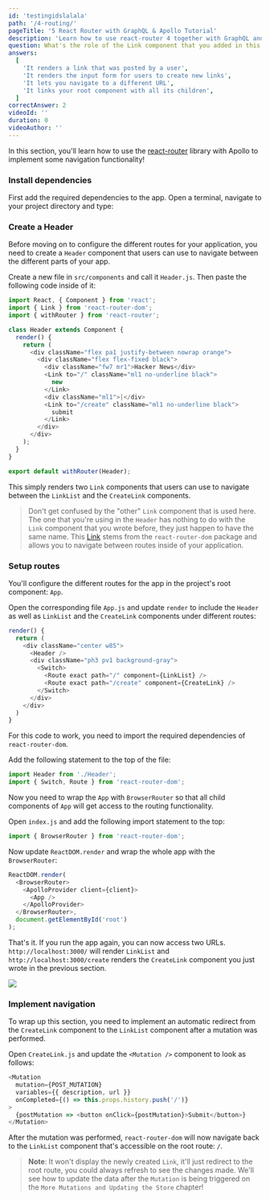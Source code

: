 ```yaml
---
id: 'testingidslalala'
path: '/4-routing/'
pageTitle: '5 React Router with GraphQL & Apollo Tutorial'
description: 'Learn how to use react-router 4 together with GraphQL and Apollo Client to implement navigation in a React app. Each route will be represented as a `Link`.'
question: What's the role of the Link component that you added in this chapter?
answers:
  [
    'It renders a link that was posted by a user',
    'It renders the input form for users to create new links',
    'It lets you navigate to a different URL',
    'It links your root component with all its children',
  ]
correctAnswer: 2
videoId: ''
duration: 0
videoAuthor: ''
---
```


In this section, you'll learn how to use the [react-router](https://github.com/ReactTraining/react-router) library with Apollo to implement some navigation functionality!

### Install dependencies

First add the required dependencies to the app. Open a terminal, navigate to
your project directory and type:

### Create a Header

Before moving on to configure the different routes for your application,
you need to create a `Header` component that users can use to navigate between
the different parts of your app.

Create a new file in `src/components` and call it `Header.js`. Then paste the
following code inside of it:

```js
import React, { Component } from 'react';
import { Link } from 'react-router-dom';
import { withRouter } from 'react-router';

class Header extends Component {
  render() {
    return (
      <div className="flex pa1 justify-between nowrap orange">
        <div className="flex flex-fixed black">
          <div className="fw7 mr1">Hacker News</div>
          <Link to="/" className="ml1 no-underline black">
            new
          </Link>
          <div className="ml1">|</div>
          <Link to="/create" className="ml1 no-underline black">
            submit
          </Link>
        </div>
      </div>
    );
  }
}

export default withRouter(Header);
```

This simply renders two `Link` components that users can use to navigate between
the `LinkList` and the `CreateLink` components.

> Don't get confused by the "other" `Link` component that is used here. The one
> that you're using in the `Header` has nothing to do with the `Link` component that
> you wrote before, they just happen to have the same name.
> This [Link](https://github.com/ReactTraining/react-router/blob/master/packages/react-router-dom/docs/api/Link.md)
> stems from the `react-router-dom` package and allows you to navigate between routes
> inside of your application.

### Setup routes

You'll configure the different routes for the app in the project's root component: `App`.

Open the corresponding file `App.js` and update `render` to include the `Header`
as well as `LinkList` and the `CreateLink` components under different routes:

```js
render() {
  return (
    <div className="center w85">
      <Header />
      <div className="ph3 pv1 background-gray">
        <Switch>
          <Route exact path="/" component={LinkList} />
          <Route exact path="/create" component={CreateLink} />
        </Switch>
      </div>
    </div>
  )
}
```

For this code to work, you need to import the required dependencies of `react-router-dom`.

Add the following statement to the top of the file:

```js
import Header from './Header';
import { Switch, Route } from 'react-router-dom';
```

Now you need to wrap the `App` with `BrowserRouter` so that all child components
of `App` will get access to the routing functionality.

Open `index.js` and add the following import statement to the top:

```js
import { BrowserRouter } from 'react-router-dom';
```

Now update `ReactDOM.render` and wrap the whole app with the `BrowserRouter`:

```js
ReactDOM.render(
  <BrowserRouter>
    <ApolloProvider client={client}>
      <App />
    </ApolloProvider>
  </BrowserRouter>,
  document.getElementById('root')
);
```

That's it. If you run the app again, you can now access two URLs. `http://localhost:3000/`
will render `LinkList` and `http://localhost:3000/create` renders the `CreateLink` component
you just wrote in the previous section.

![](https://imgur.com/X9bmkQH.png)

### Implement navigation

To wrap up this section, you need to implement an automatic redirect from the `CreateLink`
component to the `LinkList` component after a mutation was performed.

Open `CreateLink.js` and update the `<Mutation />` component to look as follows:

```js
<Mutation
  mutation={POST_MUTATION}
  variables={{ description, url }}
  onCompleted={() => this.props.history.push('/')}
>
  {postMutation => <button onClick={postMutation}>Submit</button>}
</Mutation>
```

After the mutation was performed, `react-router-dom` will now navigate back to the `LinkList`
component that's accessible on the root route: `/`.

> **Note**: It won't display the newly created `Link`, it'll just redirect to the root route,
> you could always refresh to see the changes made. We'll see how to update the data after
> the `Mutation` is being triggered on the `More Mutations and Updating the Store` chapter!
